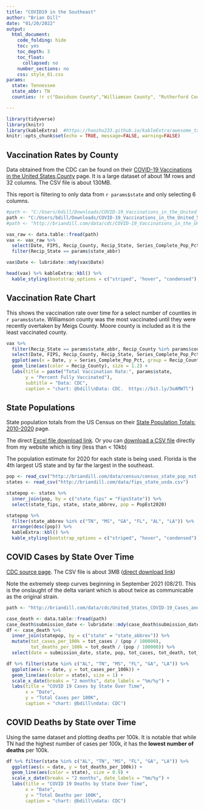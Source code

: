 ```yaml
---
title: "COVID19 in the Southeast"
author: "Brian Dill"
date: "01/20/2022"
output:
  html_document: 
    code_folding: hide
    toc: yes
    toc_depth: 3
    toc_float:
      collapsed: no
    number_sections: no
    css: style_01.css    
params:
  state: Tennessee
  state_abbr: TN
  counties: !r c("Davidson County","Williamson County", "Rutherford County", "Shelby County", "Wilson County", "Moore County", "Meigs County" )

---
```


```r
library(tidyverse)
library(knitr)
library(kableExtra)  #https://haozhu233.github.io/kableExtra/awesome_table_in_html.html
knitr::opts_chunk$set(echo = TRUE, message=FALSE, warning=FALSE)
```

## Vaccination Rates by County

Data obtained from the CDC can be found on their [COVID-19 Vaccinations in the United States,County](https://data.cdc.gov/Vaccinations/COVID-19-Vaccinations-in-the-United-States-County/8xkx-amqh) page.  It is a large dataset of about 1M rows and 32 columns.  The CSV file is about 130MB.

This report is filtering to only data from `r params$state` and only selecting 6 columns.

```r
#path <- "C:/Users/bdill/Downloads/COVID-19_Vaccinations_in_the_United_States_County_2021-10-05.csv"
path <- "C:/Users/bdill/Downloads/COVID-19_Vaccinations_in_the_United_States_County.csv"
#path <- "http://briandill.com/data/cdc/COVID-19_Vaccinations_in_the_United_States_County_2021-10-05.csv"

vax_raw <- data.table::fread(path)
vax <- vax_raw %>% 
  select(Date, FIPS, Recip_County, Recip_State, Series_Complete_Pop_Pct, Series_Complete_Yes) %>% 
  filter(Recip_State == params$state_abbr)

vax$Date <- lubridate::mdy(vax$Date)

head(vax) %>% kableExtra::kbl() %>% 
  kable_styling(bootstrap_options = c("striped", "hover", "condensed"), full_width = FALSE)
```


## Vaccination Rate Chart

This shows the vaccination rate over time for a select number of counties in `r params$state`.  Williamson county was the most vaccinated until they were recently overtaken by Meigs County.  Moore county is included as it is the least vaccinated county.

```r
vax %>% 
  filter(Recip_State == params$state_abbr, Recip_County %in% params$counties ) %>% 
  select(Date, FIPS, Recip_County, Recip_State, Series_Complete_Pop_Pct, Series_Complete_Yes) %>% 
  ggplot(aes(x = Date, y = Series_Complete_Pop_Pct, group = Recip_County)) +
  geom_line(aes(color = Recip_County), size = 1.2) +
  labs(title = paste("Total Vaccination Rate:", params$state,
       y = "Percent Fully Vaccinated"),
       subtitle = "Data: CDC",
       caption = "chart: @bdill\nData: CDC.  https://bit.ly/3oAMW7l")
```

## State Populations

State population totals from the US Census on their [State Population Totals: 2010-2020](https://www.census.gov/programs-surveys/popest/technical-documentation/research/evaluation-estimates/2020-evaluation-estimates/2010s-state-total.html) page.  

The direct [Excel file download link](https://www2.census.gov/programs-surveys/popest/tables/2010-2020/state/totals/nst-est2020.xlsx).  Or you can [download a CSV file](http://briandill.com/data/census/census_state_pop_nst-est2020.csv) directly from my website which is tiny (less than < 10kb)

The population estimate for 2020 for each state is being used.  Florida is the 4th largest US state and by far the largest in the southeast.

```r
pop <- read_csv("http://briandill.com/data/census/census_state_pop_nst-est2020.csv")
states <- read_csv("http://briandill.com/data/fips_state_usda.csv")

statepop <- states %>% 
  inner_join(pop, by = c("state_fips" = "FipsState")) %>% 
  select(state_fips, state, state_abbrev, pop = PopEst2020)

statepop %>% 
  filter(state_abbrev %in% c("TN", "MS", "GA", "FL", "AL", "LA")) %>% 
  arrange(desc(pop)) %>% 
  kableExtra::kbl() %>% 
  kable_styling(bootstrap_options = c("striped", "hover", "condensed"), full_width = FALSE)

```

## COVID Cases by State Over Time

[CDC source page](https://data.cdc.gov/Case-Surveillance/United-States-COVID-19-Cases-and-Deaths-by-State-o/9mfq-cb36).  The CSV file is about 3MB ([direct download link](https://data.cdc.gov/api/views/9mfq-cb36/rows.csv?accessType=DOWNLOAD))

Note the extremely steep curves beginning in September 2021 (08/21).  This is the onslaught of the delta variant which is about twice as communicable as the original strain.

```r
path <- "http://briandill.com/data/cdc/United_States_COVID-19_Cases_and_Deaths_by_State_over_Time.csv"

case_death <- data.table::fread(path)
case_death$submission_date <- lubridate::mdy(case_death$submission_date)
df <- case_death %>% 
  inner_join(statepop, by = c("state" = "state_abbrev")) %>% 
  mutate(tot_cases_per_100k = tot_cases / (pop / 100000),
         tot_deaths_per_100k = tot_death / (pop / 100000)) %>% 
  select(date = submission_date, state, pop, tot_cases, tot_death, tot_cases_per_100k, tot_deaths_per_100k)

df %>% filter(state %in% c("AL", "TN", "MS", "FL", "GA", "LA")) %>% 
  ggplot(aes(x = date, y = tot_cases_per_100k)) +
  geom_line(aes(color = state), size = 1) +
  scale_x_date(breaks = "2 months", date_labels = "%m/%y") +
  labs(title = "COVID 19 Cases by State Over Time",
       x = "Date",
       y = "Total Cases per 100K",
       caption = "chart: @bdill\ndata: CDC")

```

## COVID Deaths by State over Time

Using the same dataset and plotting deaths per 100k.  It is notable that while TN had the highest number of cases per 100k, it has the **lowest number of deaths** per 100k.

```r
df %>% filter(state %in% c("AL", "TN", "MS", "FL", "GA", "LA")) %>% 
  ggplot(aes(x = date, y = tot_deaths_per_100k)) +
  geom_line(aes(color = state), size = 0.9) +
  scale_x_date(breaks = "2 months", date_labels = "%m/%y") +
  labs(title = "COVID 19 Deaths by State Over Time",
       x = "Date",
       y = "Total Deaths per 100K",
       caption = "chart: @bdill\ndata: CDC")
```

